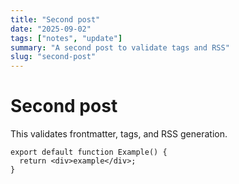```yaml
---
title: "Second post"
date: "2025-09-02"
tags: ["notes", "update"]
summary: "A second post to validate tags and RSS"
slug: "second-post"
---
```




<PostLayout frontmatter={meta}>

# Second post

This validates frontmatter, tags, and RSS generation.

```tsx
export default function Example() {
  return <div>example</div>;
}
```

</PostLayout>
